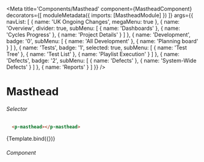 
<Meta title='Components/Masthead'
  component={MastheadComponent}
  decorators={[
    moduleMetadata({
      imports: [MastheadModule]
    })
  ]}
  args={{
    navList: [
      {
        name: 'UK Ongoing Changes',
        megaMenu: true
      },
      {
        name: 'Overview',
        divider: true,
        subMenu: [
          {
            name: 'Dashboards'
          },
          {
            name: 'Cycles Progress'
          },
          {
            name: 'Project Details'
          }
        ]
      },
      {
        name: 'Development',
        badge: '0',
        subMenu: [
          {
            name: 'All Development'
          },
          {
            name: 'Planning board'
          }
        ]
      },
      {
        name: 'Tests',
        badge: '1',
        selected: true,
        subMenu: [
          {
            name: 'Test Tree'
          },
          {
            name: 'Test List'
          },
          {
            name: 'Playlist Execution'
          }
        ]
      },
      {
        name: 'Defects',
        badge: '2',
        subMenu: [
          {
            name: 'Defects'
          },
          {
            name: 'System-Wide Defects'
          }
        ]
      },
      {
        name: 'Reports'
      }
    ]
  }}
/>


# Masthead

###### Selector

```html
  <p-masthead></p-masthead>
```

<Canvas>
  <Story name="Masthead"
    args={{
    }}>
    {Template.bind({})}
  </Story>
</Canvas>


###### Component
```ts

```